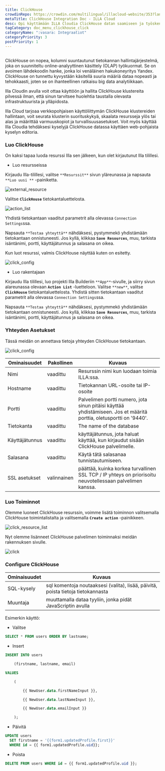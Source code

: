 ```yaml
---
title: ClickHouse
crowdinRepo: https://crowdin.com/multilingual/illacloud-website/353?languages=fi&filter=basic&value=0
metaTitle: ClickHouse Integration Doc - ILLA Cloud
desc: Opi käyttämään ILLA Cloudia ClickHouse datan saamiseen ja työskentelyyn. Rakenna sovelluksia, visualisoi tiedot ja automatisoi työnkulku ILLA Cloudilla.
tagCategory: doc_menu_clickhouse_click
categoryName: ":vasara: Integraatiot"
categoryPriority: 3
postPriority: 1
---
```


## <h2 hidden>Mitä ClickHouse on?</h2>

ClickHouse on nopea, kolumni suuntautunut tietokannan hallintajärjestelmä, joka on suunniteltu online-analyyttinen käsittely (OLAP) työkuormat. Se on avoimen lähdekoodin hanke, jonka loi venäläinen hakukoneyritys Yandex. ClickHouse on tunnettu kyvystään käsitellä suuria määriä dataa nopeasti ja tehokkaasti, joten se on ihanteellinen ratkaisu big data analytiikkaan.

Illa Cloudin avulla voit ottaa käyttöön ja hallita ClickHouse klustereita pilvessä ilman, että sinun tarvitsee huolehtia taustalla olevasta infrastruktuurista ja ylläpidosta.

Illa Cloud tarjoaa verkkopohjaisen käyttöliittymän ClickHouse klustereiden hallintaan, voit seurata klusterin suorituskykyä, skaalata resursseja ylös tai alas ja määrittää varmuuskopiot ja turvallisuusasetukset. Voit myös käyttää Illa Cloudia tehdäksesi kyselyjä ClickHouse datassa käyttäen web-pohjaista kyselyn editoria.

### Luo ClickHouse

On kaksi tapaa luoda resurssi Illa sen jälkeen, kun olet kirjautunut Illa tilillesi.

-   Luo resursseissa

Kirjaudu Illa-tilillesi, valitse `**Resurssit**` sivun yläreunassa ja napsauta `**Luo uusi **` -painiketta.

![external_resource](https://cdn.illacloud.com/official-website/img/docs/external_resource.png)

Valitse **`ClickHouse`** tietokantaluettelosta.

![action_list](https://cdn.illacloud.com/official-website/img/docs/action_list.png)

Yhdistä tietokantaan vaaditut parametrit alla olevassa `Connection Settings`ssa.

Napsauta `**Testaa yhteyttä**` nähdäksesi, pystymmekö yhdistämään tietokantaan onnistuneesti. Jos kyllä, klikkaa **`Save Resources`**, muu, tarkista isäntänimi, portti, käyttäjätunnus ja salasana on oikea.

Kun luot resurssi, valmis ClickHouse näyttää kuten on esitetty.

![click_config](https://cdn.illacloud.com/official-website/img/docs/click_config.png)

-   Luo rakentajaan

Kirjaudu Illa tilillesi, luo projekti Illa Builderiin `**App**`-sivulle, ja siirry sivun alareunassa olevaan **`Action List`** -luetteloon. Valitse `**new**`, valitse **`ClickHouse`** tietokantaluettelosta. Yhdistä sitten tietokantaan vaaditut parametrit alla olevassa `Connection Settings`ssa.

Napsauta `**Testaa yhteyttä**` nähdäksesi, pystymmekö yhdistämään tietokantaan onnistuneesti. Jos kyllä, klikkaa **`Save Resources`**, muu, tarkista isäntänimi, portti, käyttäjätunnus ja salasana on oikea.

### Yhteyden Asetukset

Tässä meidän on annettava tietoja yhteyden ClickHouse tietokantaan.

![click_config](https://cdn.illacloud.com/official-website/img/docs/click_config.png)

| Ominaisuudet      | Pakollinen  | Kuvaus                                                                                                                         |
| ----------------- | ----------- | ------------------------------------------------------------------------------------------------------------------------------ |
| Nimi              | vaadittu    | Resurssin nimi kun luodaan toimia ILLA:ssa.                                                                                    |
| Hostname          | vaadittu    | Tietokannan URL-osoite tai IP-osoite                                                                                           |
| Portti            | vaadittu    | Palvelimen portti numero, jota sinun pitäisi käyttää yhdistämiseen. Jos et määritä porttia, oletusportti on '9440'.            |
| Tietokanta        | vaadittu    | The name of the database                                                                                                       |
| Käyttäjätunnus    | vaadittu    | käyttäjätunnus, jota haluat käyttää, kun kirjaudut sisään ClickHouse palvelimelle.                                             |
| Salasana          | vaadittu    | Käytä tätä salasanaa tunnistautumiseen.                                                                                        |
| SSL asetukset     | valinnainen | päättää, kuinka korkea turvallinen SSL TCP / IP yhteys on priorisoitu neuvotellessaan palvelimen kanssa.                       |

### Luo Toiminnot

Olemme luoneet ClickHouse resurssin, voimme lisätä toiminnon valitsemalla ClickHouse toimintalistalta ja valitsemalla **`Create action`** -painikkeen.

![click_resource_list](https://cdn.illacloud.com/official-website/img/docs/clik_resource_list.png)

Nyt olemme lisänneet ClickHouse palvelimen toiminnaksi meidän rakennuksen sivulle.

![click](https://cdn.illacloud.com/official-website/img/docs/click.png)

### Configure ClickHouse

| Ominaisuudet  | Kuvaus                                                                           |
| ------------- | -------------------------------------------------------------------------------- |
| SQL-kysely    | sql komentoja noutaaksesi (valita), lisää, päivitä, poista tietoja tietokannasta |
| Muuntaja      | muuttamalla dataa tyyliin, jonka pidät JavaScriptin avulla                       |

Esimerkin käyttö:

-   Valitse

```sql
SELECT * FROM users ORDER BY lastname;
```

-   Insert

```sql
INSERT INTO users

	(firstname, lastname, email)

VALUES

	(

		{{ NewUser.data.firstNameInput }},

		{{ NewUser.data.lastNameInput }},

		{{ NewUser.data.emailInput }}

	);
```

-   Päivitä

```sql
UPDATE users
  SET firstname = '{{form1.updatedProfile.first}}'
  WHERE id = {{ form1.updatedProfile.uid}};
```

-   Poista

```sql
DELETE FROM users WHERE id = {{ form1.updatedProfile.uid }};
```
